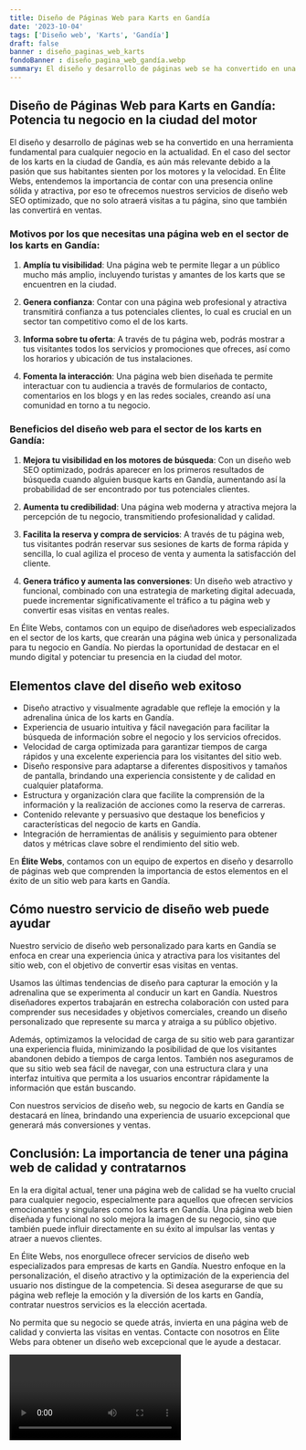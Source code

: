 ```yaml
---
title: Diseño de Páginas Web para Karts en Gandía
date: '2023-10-04'
tags: ['Diseño web', 'Karts', 'Gandía']
draft: false
banner : diseño_paginas_web_karts
fondoBanner : diseño_pagina_web_gandía.webp
summary: El diseño y desarrollo de páginas web se ha convertido en una herramienta fundamental para cualquier negocio en la actualidad. En el caso del sector de los karts en la ciudad de Gandía, es aún más relevante debido a la pasión que sus habitantes sienten por los motores y la velocidad. En Élite Webs, entendemos la importancia de contar con una presencia online sólida y atractiva, por eso te ofrecemos nuestros servicios de diseño web SEO optimizado, que no solo atraerá visitas a tu página, sino que también las convertirá en ventas.
---
```


## Diseño de Páginas Web para Karts en Gandía: Potencia tu negocio en la ciudad del motor

El diseño y desarrollo de páginas web se ha convertido en una herramienta fundamental para cualquier negocio en la actualidad. En el caso del sector de los karts en la ciudad de Gandía, es aún más relevante debido a la pasión que sus habitantes sienten por los motores y la velocidad. En Élite Webs, entendemos la importancia de contar con una presencia online sólida y atractiva, por eso te ofrecemos nuestros servicios de diseño web SEO optimizado, que no solo atraerá visitas a tu página, sino que también las convertirá en ventas.

### Motivos por los que necesitas una página web en el sector de los karts en Gandía:

1. **Amplía tu visibilidad**: Una página web te permite llegar a un público mucho más amplio, incluyendo turistas y amantes de los karts que se encuentren en la ciudad.

2. **Genera confianza**: Contar con una página web profesional y atractiva transmitirá confianza a tus potenciales clientes, lo cual es crucial en un sector tan competitivo como el de los karts.

3. **Informa sobre tu oferta**: A través de tu página web, podrás mostrar a tus visitantes todos los servicios y promociones que ofreces, así como los horarios y ubicación de tus instalaciones.

4. **Fomenta la interacción**: Una página web bien diseñada te permite interactuar con tu audiencia a través de formularios de contacto, comentarios en los blogs y en las redes sociales, creando así una comunidad en torno a tu negocio.

### Beneficios del diseño web para el sector de los karts en Gandía:

1. **Mejora tu visibilidad en los motores de búsqueda**: Con un diseño web SEO optimizado, podrás aparecer en los primeros resultados de búsqueda cuando alguien busque karts en Gandía, aumentando así la probabilidad de ser encontrado por tus potenciales clientes.

2. **Aumenta tu credibilidad**: Una página web moderna y atractiva mejora la percepción de tu negocio, transmitiendo profesionalidad y calidad.

3. **Facilita la reserva y compra de servicios**: A través de tu página web, tus visitantes podrán reservar sus sesiones de karts de forma rápida y sencilla, lo cual agiliza el proceso de venta y aumenta la satisfacción del cliente.

4. **Genera tráfico y aumenta las conversiones**: Un diseño web atractivo y funcional, combinado con una estrategia de marketing digital adecuada, puede incrementar significativamente el tráfico a tu página web y convertir esas visitas en ventas reales.

En Élite Webs, contamos con un equipo de diseñadores web especializados en el sector de los karts, que crearán una página web única y personalizada para tu negocio en Gandía. No pierdas la oportunidad de destacar en el mundo digital y potenciar tu presencia en la ciudad del motor.

<GifSeo />

<Cta />

## Elementos clave del diseño web exitoso

- Diseño atractivo y visualmente agradable que refleje la emoción y la adrenalina única de los karts en Gandía.
- Experiencia de usuario intuitiva y fácil navegación para facilitar la búsqueda de información sobre el negocio y los servicios ofrecidos.
- Velocidad de carga optimizada para garantizar tiempos de carga rápidos y una excelente experiencia para los visitantes del sitio web.
- Diseño responsive para adaptarse a diferentes dispositivos y tamaños de pantalla, brindando una experiencia consistente y de calidad en cualquier plataforma.
- Estructura y organización clara que facilite la comprensión de la información y la realización de acciones como la reserva de carreras.
- Contenido relevante y persuasivo que destaque los beneficios y características del negocio de karts en Gandía.
- Integración de herramientas de análisis y seguimiento para obtener datos y métricas clave sobre el rendimiento del sitio web.

En **Élite Webs**, contamos con un equipo de expertos en diseño y desarrollo de páginas web que comprenden la importancia de estos elementos en el éxito de un sitio web para karts en Gandía.

## Cómo nuestro servicio de diseño web puede ayudar

Nuestro servicio de diseño web personalizado para karts en Gandía se enfoca en crear una experiencia única y atractiva para los visitantes del sitio web, con el objetivo de convertir esas visitas en ventas. 

Usamos las últimas tendencias de diseño para capturar la emoción y la adrenalina que se experimenta al conducir un kart en Gandía. Nuestros diseñadores expertos trabajarán en estrecha colaboración con usted para comprender sus necesidades y objetivos comerciales, creando un diseño personalizado que represente su marca y atraiga a su público objetivo.

Además, optimizamos la velocidad de carga de su sitio web para garantizar una experiencia fluida, minimizando la posibilidad de que los visitantes abandonen debido a tiempos de carga lentos. También nos aseguramos de que su sitio web sea fácil de navegar, con una estructura clara y una interfaz intuitiva que permita a los usuarios encontrar rápidamente la información que están buscando.

Con nuestros servicios de diseño web, su negocio de karts en Gandía se destacará en línea, brindando una experiencia de usuario excepcional que generará más conversiones y ventas.

## Conclusión: La importancia de tener una página web de calidad y contratarnos

En la era digital actual, tener una página web de calidad se ha vuelto crucial para cualquier negocio, especialmente para aquellos que ofrecen servicios emocionantes y singulares como los karts en Gandía. Una página web bien diseñada y funcional no solo mejora la imagen de su negocio, sino que también puede influir directamente en su éxito al impulsar las ventas y atraer a nuevos clientes.

En Élite Webs, nos enorgullece ofrecer servicios de diseño web especializados para empresas de karts en Gandía. Nuestro enfoque en la personalización, el diseño atractivo y la optimización de la experiencia del usuario nos distingue de la competencia. Si desea asegurarse de que su página web refleje la emoción y la diversión de los karts en Gandía, contratar nuestros servicios es la elección acertada.

No permita que su negocio se quede atrás, invierta en una página web de calidad y convierta las visitas en ventas. Contacte con nosotros en Élite Webs para obtener un diseño web excepcional que le ayude a destacar.

<Video />

<CtaBot job='Karts' city='Gandía'/>

<Gmaps query='Gandía+españa+maps' />